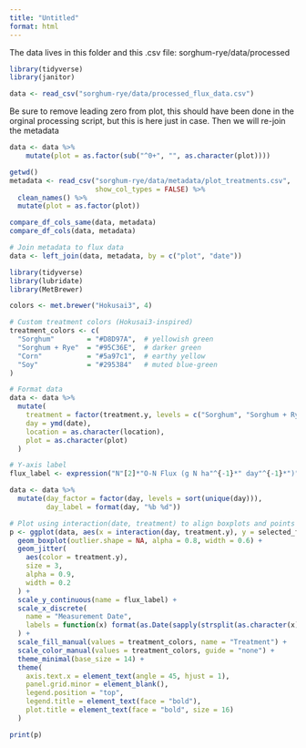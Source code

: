 ---
title: "Untitled"
format: html
---

The data lives in this folder and this .csv file: sorghum-rye/data/processed

```{r}
library(tidyverse)
library(janitor)
```

```{r}
data <- read_csv("sorghum-rye/data/processed_flux_data.csv")
```

Be sure to remove leading zero from plot, this should have been done in the orginal
processing script, but this is here just in case. Then we will re-join the metadata
```{r}
data <- data %>%
    mutate(plot = as.factor(sub("^0+", "", as.character(plot))))
```

```{r}
getwd()
metadata <- read_csv("sorghum-rye/data/metadata/plot_treatments.csv",
                     show_col_types = FALSE) %>%
  clean_names() %>%
  mutate(plot = as.factor(plot))

compare_df_cols_same(data, metadata)
compare_df_cols(data, metadata)

# Join metadata to flux data
data <- left_join(data, metadata, by = c("plot", "date"))
```


```{r}
library(tidyverse)
library(lubridate)
library(MetBrewer)

colors <- met.brewer("Hokusai3", 4)

# Custom treatment colors (Hokusai3-inspired)
treatment_colors <- c(
  "Sorghum"        = "#D8D97A",  # yellowish green
  "Sorghum + Rye"  = "#95C36E",  # darker green
  "Corn"           = "#5a97c1",  # earthy yellow
  "Soy"            = "#295384"   # muted blue-green
)

# Format data
data <- data %>%
  mutate(
    treatment = factor(treatment.y, levels = c("Sorghum", "Sorghum + Rye", "Corn", "Soy")),
    day = ymd(date),
    location = as.character(location),
    plot = as.character(plot)
  )

# Y-axis label
flux_label <- expression("N"[2]*"O-N Flux (g N ha"^{-1}*" day"^{-1}*")")

data <- data %>%
  mutate(day_factor = factor(day, levels = sort(unique(day))),
         day_label = format(day, "%b %d"))

# Plot using interaction(date, treatment) to align boxplots and points
p <- ggplot(data, aes(x = interaction(day, treatment.y), y = selected_flux, fill = treatment.y)) +
  geom_boxplot(outlier.shape = NA, alpha = 0.8, width = 0.6) +
  geom_jitter(
    aes(color = treatment.y),
    size = 3,
    alpha = 0.9,
    width = 0.2
  ) +
  scale_y_continuous(name = flux_label) +
  scale_x_discrete(
    name = "Measurement Date",
    labels = function(x) format(as.Date(sapply(strsplit(as.character(x), "\\."), `[`, 1)), "%b %d")
  ) +
  scale_fill_manual(values = treatment_colors, name = "Treatment") +
  scale_color_manual(values = treatment_colors, guide = "none") +
  theme_minimal(base_size = 14) +
  theme(
    axis.text.x = element_text(angle = 45, hjust = 1),
    panel.grid.minor = element_blank(),
    legend.position = "top",
    legend.title = element_text(face = "bold"),
    plot.title = element_text(face = "bold", size = 16)
  )

print(p)
```

